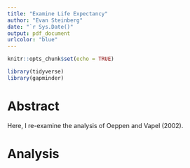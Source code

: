 ```yaml
---
title: "Examine Life Expectancy"
author: "Evan Steinberg"
date: "`r Sys.Date()"
output: pdf_document
urlcolor: "blue"
---
```


``` r
knitr::opts_chunk$set(echo = TRUE)
```
``` r
library(tidyverse)
library(gapminder)
```

# Abstract

Here, I re-examine the analysis of Oeppen and Vapel (2002).

# Analysis





